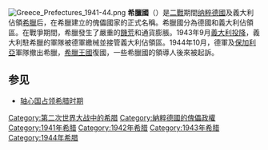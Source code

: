 {{Infobox Former Country
|native_name              = {{lang|el|Ελληνική Πολιτεία}} <br>{{lang|el|''Elliniki Politeia''}}
|conventional_long_name   = 希臘國
|common_name              = 希臘
|continent                = 欧洲
|region                   = 巴尔干半岛
|country                  = 希腊
|era                      = 第二次世界大戰
|status                   = 傀儡政权
|status_text              = [[法西斯主義|法西斯主義]][[傀儡政權|傀儡政權]]
|year_start               = 1941年
|year_end                 = 1944年
|date_start               = 4月27日
|date_end                 = 10月
|event_start              = 德軍佔領雅典
|event_end                = 德軍撤退
|event_pre                = [[希臘戰役|德軍入侵]]
|date_pre                 = 1941年4月6日
|p1          = 八月四日體制
|flag_p1     = Hellenic Kingdom Flag 1935.svg
|s1          = 希臘王國
|flag_s1     = Hellenic Kingdom Flag 1935.svg
|image_flag  = Flag of Greece (1828-1978).svg
|image_coat   = Coat of arms of Greece (1924–1935).svg
|symbol       =

|national_motto = {{lang|el|Ελευθερία ή θάνατος}}<br/>“不自由毋宁死”
|national_anthem = {{lang|el|Ὕμνος εἰς τὴν Ἐλευθερίαν}}<br/>《[[自由颂|自由颂]]》
|image_map                = Hellenic State (1942).svg
|image_map_caption        = 绿色部分为实际控制地区
|capital                  = 雅典
|title_representative    = 全权代表
|representative1         = 古恩特·阿尔丁伯格
|year_representative1    = 1941-1943
|representative2         = 赫尔曼·努巴切
|year_representative2    = 1943-1944
|title_deputy     = 总理
|deputy1                  = 乔治·特索拉科格洛
|year_deputy1             = 1941-1942
|deputy2                  = 康斯坦丁·罗哥索托伯罗斯
|year_deputy2            = 1942-1943
|deputy3                  = 约翰·拉利斯
|year_deputy3             = 1943-1944
|currency                 = 希臘德拉克馬
}}{{希腊历史}}
[[File:Greece_Prefectures_1941-44.png|thumb]]
'''希臘國'''（{{lang-el|Ελληνική Πολιτεία|Elliniki Politeia}}）是[[二戰|二戰]]期間[[纳粹德國|纳粹德國]]及義大利佔領[[希臘|希臘]]后，在希臘建立的傀儡國家的正式名稱。希臘國分為德國和義大利佔領區。在戰爭期間，希臘發生了嚴重的[[希臘大饑荒|饑荒]]和通貨膨脹。1943年9月[[義大利投降|義大利投降]]，義大利駐希臘的軍隊被德軍繳械並接管義大利佔領區。1944年10月，德軍及[[保加利亞王國|保加利亞]]軍隊撤出希臘，[[希臘王國|希臘王國]]復國，一些希臘國的領導人後來被起訴。

==参见==
*[[轴心国占领希腊时期|轴心国占领希腊时期]]
{{義大利佔領區}}
{{纳粹德国行政区划及德国占领区}}
[[Category:第二次世界大战中的希腊|Category:第二次世界大战中的希腊]]
[[Category:納粹德國的傀儡政權|Category:納粹德國的傀儡政權]]
[[Category:1941年希腊|Category:1941年希腊]]
[[Category:1942年希腊|Category:1942年希腊]]
[[Category:1943年希腊|Category:1943年希腊]]
[[Category:1944年希腊|Category:1944年希腊]]
{{greece-stub}}